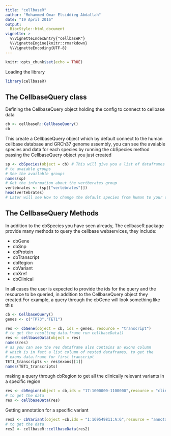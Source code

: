 ```yaml
---
title: "cellbaseR"
author: "Mohammed Omar Elsiddieg Abdallah"
date: "19 April 2016"
output: 
  BiocStyle::html_document
vignette: >
  %\VignetteIndexEntry{"cellbaseR"}
  %\VignetteEngine{knitr::rmarkdown}
  %\VignetteEncoding{UTF-8}  
---
```


```r
knitr::opts_chunk$set(echo = TRUE)
```

Loading the library

```r
library(cellbaseR)

```

## The CellbaseQuery class

Defining the CellbaseQuery object holding the config to connect to cellbase data

```r
cb <- cellbaseR::CellbaseQuery()
cb

```
This create a CellbaseQuery object which by default connect to the human cellbase database
and GRCh37 genome assembly, you can see the avaiable species and data for each species by running the cbSpecies method passing  the CellbaseQuery object you just created
```r
sp <- cbSpecies(object = cb) # This will give you a list of dataframes corresponding
# to avaiable groups
# See the available groups
names(sp)
# Get the information about the vertberates group
vertebrates <- (sp[["vertebrates"]])
head(vertebrates)
# Later will see How to change the default species from human to your species of interest

```

## The CellbaseQuery Methods
In addition to the cbSpecies you have seen already, The cellbaseR package
provide many methods to query the cellbase webservices, they include:  
 
-  cbGene  
-  cbSnp  
-  cbProtein  
-  cbTranscript  
-  cbRegion  
-  cbVariant  
-  cbXref  
-  cbClinical  

In all cases the user is expected to provide the ids for the query and the resource to be queried, in addition to 
the CellbaseQuery object they created.For example, a query through the cbGene will look something like this
```r
cb <- CellbaseQuery()
genes <- c("TP73","TET1")

res <- cbGene(object = cb, ids = genes, resource = "transcript")
# to get the resulting data.frame run cellbaseData()
res <- cellbaseData(object = res)
names(res)
# as you can see the res dataframe also contains an exons column 
# which is in fact a list column of nested dataframes, to get the
# exons data.frame for first transcript
TET1_transcripts <- res$exons[[1]]
names(TET1_transcripts)
```



making a query through cbRegion to get all the clinically relevant variants in a specific region
```r

res <- cbRegion(object = cb,ids = "17:1000000-1100000",resource = "clinical")
# to get the data 
res <- cellbaseData(res)

```
Getting annotation for a specific variant


```r
res2 <- cbVariant(object =cb,ids = "1:169549811:A:G",resource = "annotation")
# to get the data 
res2 <- cellbaseR::cellbaseData(res2)
```



